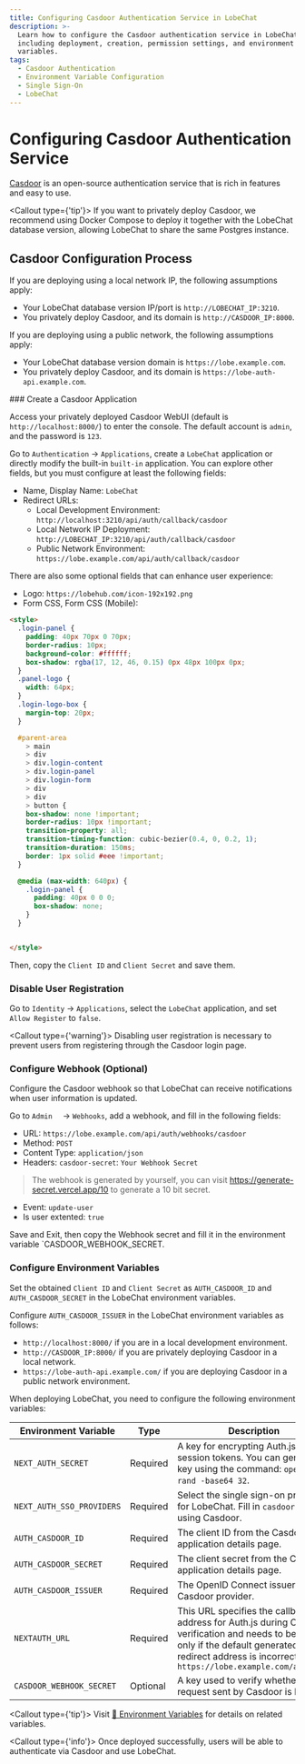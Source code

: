 ```yaml
---
title: Configuring Casdoor Authentication Service in LobeChat
description: >-
  Learn how to configure the Casdoor authentication service in LobeChat,
  including deployment, creation, permission settings, and environment
  variables.
tags:
  - Casdoor Authentication
  - Environment Variable Configuration
  - Single Sign-On
  - LobeChat
---
```


# Configuring Casdoor Authentication Service

[Casdoor](https://github.com/casdoor/casdoor) is an open-source authentication service that is rich in features and easy to use.

<Callout type={'tip'}>
  If you want to privately deploy Casdoor, we recommend using Docker Compose to deploy it together
  with the LobeChat database version, allowing LobeChat to share the same Postgres instance.
</Callout>

## Casdoor Configuration Process

If you are deploying using a local network IP, the following assumptions apply:

- Your LobeChat database version IP/port is `http://LOBECHAT_IP:3210`.
- You privately deploy Casdoor, and its domain is `http://CASDOOR_IP:8000`.

If you are deploying using a public network, the following assumptions apply:

- Your LobeChat database version domain is `https://lobe.example.com`.
- You privately deploy Casdoor, and its domain is `https://lobe-auth-api.example.com`.

<Steps>
  ### Create a Casdoor Application

  Access your privately deployed Casdoor WebUI (default is `http://localhost:8000/`) to enter the console. The default account is `admin`, and the password is `123`.

  Go to `Authentication` -> `Applications`, create a `LobeChat` application or directly modify the built-in `built-in` application. You can explore other fields, but you must configure at least the following fields:

  - Name, Display Name: `LobeChat`
  - Redirect URLs:
    - Local Development Environment: `http://localhost:3210/api/auth/callback/casdoor`
    - Local Network IP Deployment: `http://LOBECHAT_IP:3210/api/auth/callback/casdoor`
    - Public Network Environment: `https://lobe.example.com/api/auth/callback/casdoor`

  There are also some optional fields that can enhance user experience:

  - Logo: `https://lobehub.com/icon-192x192.png`
  - Form CSS, Form CSS (Mobile):

  ```html
  <style>
    .login-panel {
      padding: 40px 70px 0 70px;
      border-radius: 10px;
      background-color: #ffffff;
      box-shadow: rgba(17, 12, 46, 0.15) 0px 48px 100px 0px;
    }
    .panel-logo {
      width: 64px;
    }
    .login-logo-box {
      margin-top: 20px;
    }

    #parent-area
      > main
      > div
      > div.login-content
      > div.login-panel
      > div.login-form
      > div
      > div
      > button {
      box-shadow: none !important;
      border-radius: 10px !important;
      transition-property: all;
      transition-timing-function: cubic-bezier(0.4, 0, 0.2, 1);
      transition-duration: 150ms;
      border: 1px solid #eee !important;
    }

    @media (max-width: 640px) {
      .login-panel {
        padding: 40px 0 0 0;
        box-shadow: none;
      }
    }


  </style>
  ```

  Then, copy the `Client ID` and `Client Secret` and save them.

  ### Disable User Registration

  Go to `Identity` -> `Applications`, select the `LobeChat` application, and set `Allow Register` to `false`.

  <Callout type={'warning'}>
    Disabling user registration is necessary to prevent users from registering through the Casdoor login page.
  </Callout>

  ### Configure Webhook (Optional)

  Configure the Casdoor webhook so that LobeChat can receive notifications when user information is updated.

  Go to `Admin  ` -> `Webhooks`, add a webhook, and fill in the following fields:

  - URL: `https://lobe.example.com/api/auth/webhooks/casdoor`
  - Method: `POST`
  - Content Type: `application/json`
  - Headers: `casdoor-secret`: `Your Webhook Secret`
  > The webhook is generated by yourself, you can visit https://generate-secret.vercel.app/10 to generate a 10 bit secret.

  - Event: `update-user`
  - Is user extented: `true`

  Save and Exit, then copy the Webhook secret and fill it in the environment variable `CASDOOR_WEBHOOK_SECRET.

  ### Configure Environment Variables

  Set the obtained `Client ID` and `Client Secret` as `AUTH_CASDOOR_ID` and `AUTH_CASDOOR_SECRET` in the LobeChat environment variables.

  Configure `AUTH_CASDOOR_ISSUER` in the LobeChat environment variables as follows:

  - `http://localhost:8000/` if you are in a local development environment.
  - `http://CASDOOR_IP:8000/` if you are privately deploying Casdoor in a local network.
  - `https://lobe-auth-api.example.com/` if you are deploying Casdoor in a public network environment.

  When deploying LobeChat, you need to configure the following environment variables:

  | Environment Variable      | Type     | Description                                                                                                                                                                                        |
  | ------------------------- | -------- | -------------------------------------------------------------------------------------------------------------------------------------------------------------------------------------------------- |
  | `NEXT_AUTH_SECRET`        | Required | A key for encrypting Auth.js session tokens. You can generate a key using the command: `openssl rand -base64 32`.                                                                                  |
  | `NEXT_AUTH_SSO_PROVIDERS` | Required | Select the single sign-on provider for LobeChat. Fill in `casdoor` for using Casdoor.                                                                                                              |
  | `AUTH_CASDOOR_ID`         | Required | The client ID from the Casdoor application details page.                                                                                                                                           |
  | `AUTH_CASDOOR_SECRET`     | Required | The client secret from the Casdoor application details page.                                                                                                                                       |
  | `AUTH_CASDOOR_ISSUER`     | Required | The OpenID Connect issuer for the Casdoor provider.                                                                                                                                                |
  | `NEXTAUTH_URL`            | Required | This URL specifies the callback address for Auth.js during OAuth verification and needs to be set only if the default generated redirect address is incorrect. `https://lobe.example.com/api/auth` |
  | `CASDOOR_WEBHOOK_SECRET`  | Optional | A key used to verify whether the request sent by Casdoor is legal.                                                                                                                                |

  <Callout type={'tip'}>
    Visit [📘 Environment Variables](/docs/self-hosting/environment-variables/auth#casdoor) for
    details on related variables.
  </Callout>
</Steps>

<Callout type={'info'}>
  Once deployed successfully, users will be able to authenticate via Casdoor and use LobeChat.
</Callout>
